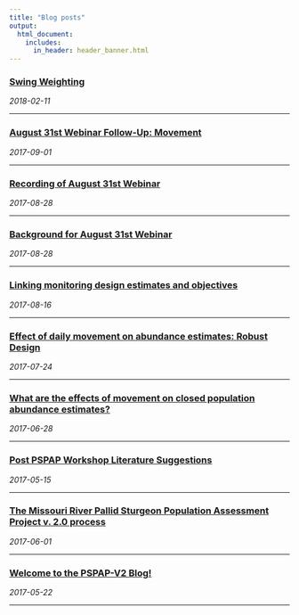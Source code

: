 ```yaml
---
title: "Blog posts"
output: 
  html_document:
    includes:
      in_header: header_banner.html 
---
```

<!---
rmarkdown::render_site("posts.Rmd")# build website


--->

<h3><a href="2018-02-11-swing-weighting.html">
    Swing Weighting</a></h3>
<span><i class="fa fa-calendar"></i> _2018-02-11_</span>
<hr>


<h3><a href="2017-09-01-Movement.html">
    August 31st Webinar Follow-Up:  Movement</a></h3>
<span><i class="fa fa-calendar"></i> _2017-09-01_</span>
<hr>


<h3><a href="2017-08-31-webinar-recording.html">
    Recording of August 31st Webinar</a></h3>
<span><i class="fa fa-calendar"></i> _2017-08-28_</span>
<hr>


<h3><a href="2017-08-28-webinar.html">
    Background for August 31st Webinar</a></h3>
<span><i class="fa fa-calendar"></i> _2017-08-28_</span>
<hr>

<h3><a href="2017-08-16-valuing-objectives.html">
    Linking monitoring design estimates and objectives</a></h3>
<span><i class="fa fa-calendar"></i> _2017-08-16_</span>
<hr>

<h3><a href="2017-07-24-RD-and-closure.html">
    Effect of daily movement on abundance estimates: Robust Design</a></h3>
<span><i class="fa fa-calendar"></i> _2017-07-24_</span>
<hr>

<h3><a href="2017-06-28-M0-and-closure.html">
    What are the effects of movement on closed population abundance estimates?</a></h3>
<span><i class="fa fa-calendar"></i> _2017-06-28_</span>
<hr>

<h3><a href="2017-05-15-Post-Workshop-Literature.html">
    Post PSPAP Workshop Literature Suggestions</a></h3>
<span><i class="fa fa-calendar"></i> _2017-05-15_</span>
<hr>

<h3><a href="2017-06-01-PSPAP-V2-Process.html">
    The Missouri River Pallid Sturgeon Population Assessment Project v. 2.0 process</a></h3>
<span><i class="fa fa-calendar"></i> _2017-06-01_</span>
<hr>

<h3><a href="2017-05-22-Hello-World.html">
    Welcome to the PSPAP-V2 Blog!</a></h3>
<span><i class="fa fa-calendar"></i> _2017-05-22_</span>
<hr>
